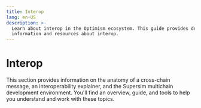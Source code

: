 ```yaml
---
title: Interop
lang: en-US
description: >-
  Learn about interop in the Optimism ecosystem. This guide provides detailed
  information and resources about interop.
---
```



# Interop

This section provides information on the anatomy of a cross-chain message, an interoperability explainer, and the Supersim multichain development environment. You'll find an overview, guide, and tools to help you understand and work with these topics.

<Cards>
  <Card title="Anatomy of a cross Chain message" href="/stack/protocol/interop/cross-chain-message" />

  <Card title="Interoperability explainer " href="/stack/protocol/interop/explainer" />

  <Card title="Supersim multichain development environment" href="/stack/protocol/interop/supersim" />
</Cards>
